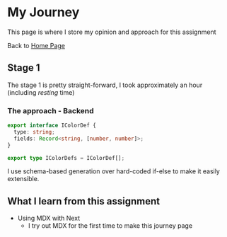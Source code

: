 

# My Journey

This page is where I store my opinion and approach for this assignment

Back to [Home Page](/)

## Stage 1

The stage 1 is pretty straight-forward, I took approximately an hour
(including _resting_ time)

### The approach - Backend

```ts
export interface IColorDef {
  type: string;
  fields: Record<string, [number, number]>;
}

export type IColorDefs = IColorDef[];
```

I use schema-based generation over hard-coded if-else to make it easily extensible.

## What I learn from this assignment

- Using MDX with Next
  - I try out MDX for the first time to make this journey page
